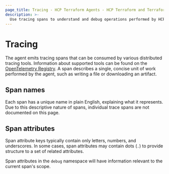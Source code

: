 ```yaml
---
page_title: Tracing - HCP Terraform Agents - HCP Terraform and Terraform Enterprise
description: >-
  Use tracing spans to understand and debug operations performed by HCP Terraform Agents. Learn about supported tools and rules for tracing spans.
---
```


# Tracing

The agent emits tracing spans that can be consumed by various distributed
tracing tools. Information about supported tools can be found on the
[OpenTelemetry Registry](https://opentelemetry.io/registry/). A span describes
a single, concise unit of work performed by the agent, such as writing a file
or downloading an artifact.

## Span names

Each span has a unique name in plain English, explaining what it represents.
Due to this descriptive nature of spans, individual trace spans are not
documented on this page.

## Span attributes

Span attribute keys typically contain only letters, numbers, and underscores.
In some cases, span attributes may contain dots (`.`) to provide structure to a
set of related attributes.

Span attributes in the `debug` namespace will have information relevant to the
current span's scope.
